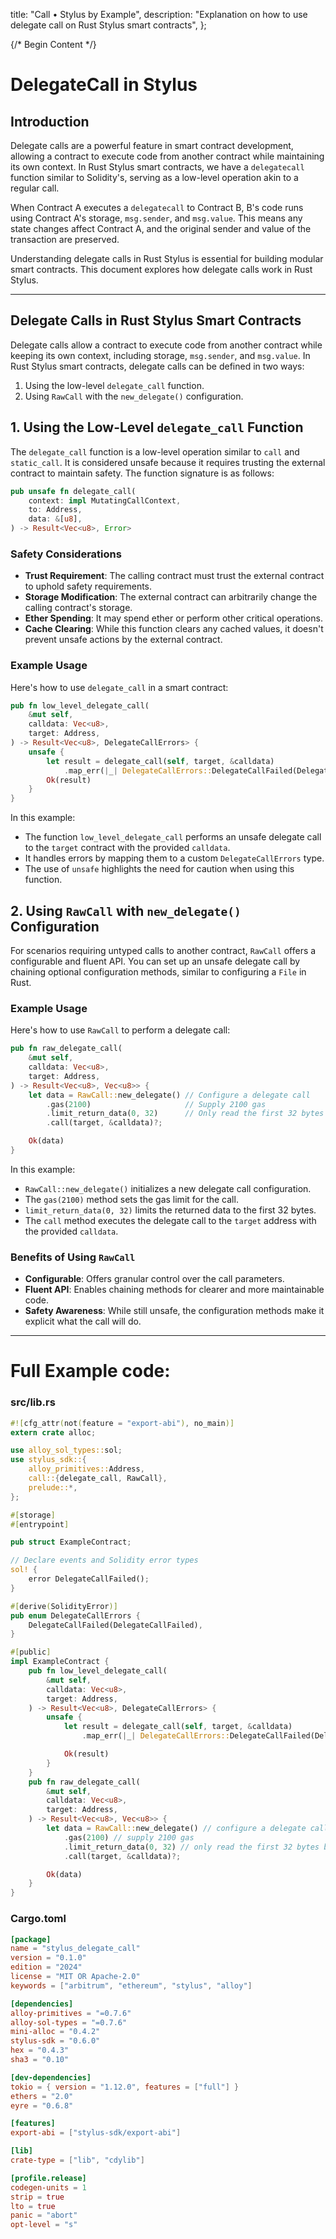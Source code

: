   title: "Call • Stylus by Example",
  description:
    "Explanation on how to use delegate call on Rust Stylus smart contracts",
};

{/* Begin Content */}

# **DelegateCall in Stylus**

## Introduction

Delegate calls are a powerful feature in smart contract development, allowing a contract to execute code from another contract while maintaining its own context. In Rust Stylus smart contracts, we have a `delegatecall` function similar to Solidity's, serving as a low-level operation akin to a regular call.

When Contract A executes a `delegatecall` to Contract B, B's code runs using Contract A's storage, `msg.sender`, and `msg.value`. This means any state changes affect Contract A, and the original sender and value of the transaction are preserved.

Understanding delegate calls in Rust Stylus is essential for building modular smart contracts. This document explores how delegate calls work in Rust Stylus.

---
## **Delegate Calls in Rust Stylus Smart Contracts**

Delegate calls allow a contract to execute code from another contract while keeping its own context, including storage, `msg.sender`, and `msg.value`. In Rust Stylus smart contracts, delegate calls can be defined in two ways:

1. Using the low-level `delegate_call` function.
2. Using `RawCall` with the `new_delegate()` configuration.

## 1. Using the Low-Level `delegate_call` Function

The `delegate_call` function is a low-level operation similar to `call` and `static_call`. It is considered unsafe because it requires trusting the external contract to maintain safety. The function signature is as follows:

```rust
pub unsafe fn delegate_call(
    context: impl MutatingCallContext,
    to: Address,
    data: &[u8],
) -> Result<Vec<u8>, Error>
```

### Safety Considerations

- **Trust Requirement**: The calling contract must trust the external contract to uphold safety requirements.
- **Storage Modification**: The external contract can arbitrarily change the calling contract's storage.
- **Ether Spending**: It may spend ether or perform other critical operations.
- **Cache Clearing**: While this function clears any cached values, it doesn't prevent unsafe actions by the external contract.

### Example Usage

Here's how to use `delegate_call` in a smart contract:

```rust
pub fn low_level_delegate_call(
    &mut self,
    calldata: Vec<u8>,
    target: Address,
) -> Result<Vec<u8>, DelegateCallErrors> {
    unsafe {
        let result = delegate_call(self, target, &calldata)
            .map_err(|_| DelegateCallErrors::DelegateCallFailed(DelegateCallFailed {}))?;
        Ok(result)
    }
}
```

In this example:

- The function `low_level_delegate_call` performs an unsafe delegate call to the `target` contract with the provided `calldata`.
- It handles errors by mapping them to a custom `DelegateCallErrors` type.
- The use of `unsafe` highlights the need for caution when using this function.

## 2. Using `RawCall` with `new_delegate()` Configuration

For scenarios requiring untyped calls to another contract, `RawCall` offers a configurable and fluent API. You can set up an unsafe delegate call by chaining optional configuration methods, similar to configuring a `File` in Rust.

### Example Usage

Here's how to use `RawCall` to perform a delegate call:

```rust
pub fn raw_delegate_call(
    &mut self,
    calldata: Vec<u8>,
    target: Address,
) -> Result<Vec<u8>, Vec<u8>> {
    let data = RawCall::new_delegate() // Configure a delegate call
        .gas(2100)                     // Supply 2100 gas
        .limit_return_data(0, 32)      // Only read the first 32 bytes back
        .call(target, &calldata)?;

    Ok(data)
}
```

In this example:

- `RawCall::new_delegate()` initializes a new delegate call configuration.
- The `gas(2100)` method sets the gas limit for the call.
- `limit_return_data(0, 32)` limits the returned data to the first 32 bytes.
- The `call` method executes the delegate call to the `target` address with the provided `calldata`.

### Benefits of Using `RawCall`

- **Configurable**: Offers granular control over the call parameters.
- **Fluent API**: Enables chaining methods for clearer and more maintainable code.
- **Safety Awareness**: While still unsafe, the configuration methods make it explicit what the call will do.

---
# Full Example code:

### src/lib.rs

```rust
#![cfg_attr(not(feature = "export-abi"), no_main)]
extern crate alloc;

use alloy_sol_types::sol;
use stylus_sdk::{
    alloy_primitives::Address,
    call::{delegate_call, RawCall},
    prelude::*,
};

#[storage]
#[entrypoint]

pub struct ExampleContract;

// Declare events and Solidity error types
sol! {
    error DelegateCallFailed();
}

#[derive(SolidityError)]
pub enum DelegateCallErrors {
    DelegateCallFailed(DelegateCallFailed),
}

#[public]
impl ExampleContract {
    pub fn low_level_delegate_call(
        &mut self,
        calldata: Vec<u8>,
        target: Address,
    ) -> Result<Vec<u8>, DelegateCallErrors> {
        unsafe {
            let result = delegate_call(self, target, &calldata)
                .map_err(|_| DelegateCallErrors::DelegateCallFailed(DelegateCallFailed {}))?;

            Ok(result)
        }
    }
    pub fn raw_delegate_call(
        &mut self,
        calldata: Vec<u8>,
        target: Address,
    ) -> Result<Vec<u8>, Vec<u8>> {
        let data = RawCall::new_delegate() // configure a delegate call
            .gas(2100) // supply 2100 gas
            .limit_return_data(0, 32) // only read the first 32 bytes back
            .call(target, &calldata)?;

        Ok(data)
    }
}
```

### Cargo.toml

```toml
[package]
name = "stylus_delegate_call"
version = "0.1.0"
edition = "2024"
license = "MIT OR Apache-2.0"
keywords = ["arbitrum", "ethereum", "stylus", "alloy"]

[dependencies]
alloy-primitives = "=0.7.6"
alloy-sol-types = "=0.7.6"
mini-alloc = "0.4.2"
stylus-sdk = "0.6.0"
hex = "0.4.3"
sha3 = "0.10"

[dev-dependencies]
tokio = { version = "1.12.0", features = ["full"] }
ethers = "2.0"
eyre = "0.6.8"

[features]
export-abi = ["stylus-sdk/export-abi"]

[lib]
crate-type = ["lib", "cdylib"]

[profile.release]
codegen-units = 1
strip = true
lto = true
panic = "abort"
opt-level = "s"
```